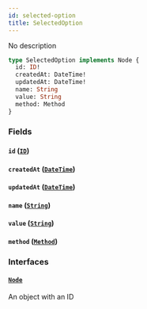 ```yaml
---
id: selected-option
title: SelectedOption
---
```


No description

```graphql
type SelectedOption implements Node {
  id: ID!
  createdAt: DateTime!
  updatedAt: DateTime!
  name: String
  value: String
  method: Method
}
```

### Fields

#### `id` ([`ID`](../order-view-service/scalars/id))

#### `createdAt` ([`DateTime`](../order-view-service/scalars/date-time))

#### `updatedAt` ([`DateTime`](../order-view-service/scalars/date-time))

#### `name` ([`String`](../order-view-service/scalars/string))

#### `value` ([`String`](../order-view-service/scalars/string))

#### `method` ([`Method`](../order-view-service/objects/method))

### Interfaces

#### [`Node`](../order-view-service/interfaces/node)

An object with an ID
